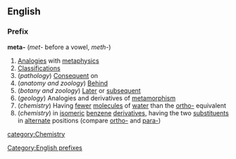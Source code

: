 ==English==
===Prefix===
[[Category:English prefixes]]
'''meta-'''  (''met-'' before a vowel, ''meth-'')
#[[Analogies]] with [[metaphysics]]
#[[Classification]]s
#(''pathology'') [[Consequent]] on
#(''anatomy and zoology'') [[Behind]]
#(''botany and zoology'') [[Later]] or [[subsequent]]
#(''geology'') Analogies and derivatives of [[metamorphism]]
#(''chemistry'') Having [[fewer]] [[molecule]]s of [[water]] than the [[ortho-]] equivalent
#(''chemistry'') in [[isomeric]] [[benzene]] [[derivatives]], having the two [[substituent]]s in [[alternate]] positions (compare [[ortho-]] and [[para-]])
<!--- derived terms to follow -->
[[category:Chemistry]]